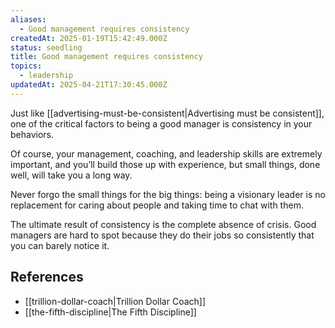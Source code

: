 ```yaml
---
aliases:
  - Good management requires consistency
createdAt: 2025-01-19T15:42:49.000Z
status: seedling
title: Good management requires consistency
topics:
  - leadership
updatedAt: 2025-04-21T17:30:45.000Z
---
```

Just like [[advertising-must-be-consistent|Advertising must be consistent]], one of the critical factors to being a good manager is consistency in your behaviors.

Of course, your management, coaching, and leadership skills are extremely important, and you’ll build those up with experience, but small things, done well, will take you a long way.

Never forgo the small things for the big things: being a visionary leader is no replacement for caring about people and taking time to chat with them.

The ultimate result of consistency is the complete absence of crisis. Good managers are hard to spot because they do their jobs so consistently that you can barely notice it.

## References

- [[trillion-dollar-coach|Trillion Dollar Coach]]
- [[the-fifth-discipline|The Fifth Discipline]]
